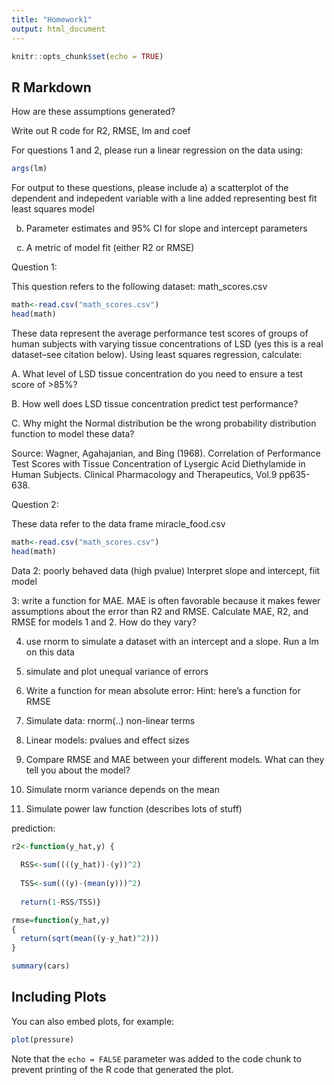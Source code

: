 ```yaml
---
title: "Homework1"
output: html_document
---
```


```r
knitr::opts_chunk$set(echo = TRUE)
```

## R Markdown



How are these assumptions generated?

Write out R code for R2, RMSE, lm and coef

For questions 1 and 2, please run a linear regression 
on the data using:
```r
args(lm)
```
For output to these questions, please include 
a) a scatterplot of the dependent and indepedent variable with a line added representing best fit least squares model

b) Parameter estimates and 95% CI for slope and intercept parameters

c) A metric of model fit (either R2 or RMSE)

Question 1: 

This question refers to the following dataset:
math_scores.csv

```r
math<-read.csv("math_scores.csv")
head(math)
```

These data represent the average performance test scores of groups of human subjects with varying tissue concentrations of LSD (yes this is a real dataset--see citation below). Using least squares regression, calculate:

A. What level of LSD tissue concentration do you need to ensure a test score of >85%?

B. How well does LSD tissue concentration predict test performance?

C. Why might the Normal distribution be the wrong probability distribution function to model these data?

Source: Wagner, Agahajanian, and Bing (1968). Correlation of Performance Test Scores with Tissue Concentration of Lysergic Acid Diethylamide in Human Subjects. Clinical Pharmacology and Therapeutics, Vol.9 pp635-638.

Question 2:

These data refer to the data frame
miracle_food.csv

```r
math<-read.csv("math_scores.csv")
head(math)
```

Data 2: poorly behaved data (high pvalue)
Interpret slope and intercept, fiit model

3: write a function for MAE. MAE is often favorable because it makes fewer assumptions about the error than R2 and RMSE. Calculate MAE, R2, and RMSE for models 1 and 2. How do they vary?

4. use rnorm to simulate a dataset with an intercept and a slope. Run a lm on this data

5. simulate and plot unequal variance of errors



1.	Write a function for mean absolute error:
Hint: here's a function for RMSE

2.	Simulate data: rnorm(..) non-linear terms
3.	Linear models: pvalues and effect sizes
4.	Compare RMSE and MAE between your different models. What can they tell you about the model?
5.	Simulate rnorm variance depends on the mean
6.	Simulate power law function (describes lots of stuff)


prediction:
```r
r2<-function(y_hat,y) {
  
  RSS<-sum((((y_hat))-(y))^2)
  
  TSS<-sum(((y)-(mean(y)))^2)
  
  return(1-RSS/TSS)}

rmse=function(y_hat,y)
{
  return(sqrt(mean((y-y_hat)^2)))
}
```

```r
summary(cars)
```

## Including Plots

You can also embed plots, for example:

```r
plot(pressure)
```

Note that the `echo = FALSE` parameter was added to the code chunk to prevent printing of the R code that generated the plot.
